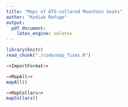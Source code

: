 ```yaml
---
title: "Maps of ATS-collared Mountain Goats"
author: "Kodiak Refuge"
output:
  pdf_document:
    latex_engine: xelatex
---
```


```r
library(knitr)
read_chunk("./code/map_fixes.R")
```

```r
<<ImportFormat>>
```

```r
<<MapAll>>
mapAll()
```

```r
<<MapCollars>>
mapCollars()
```